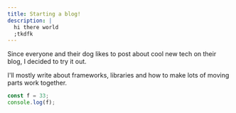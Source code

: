 ```yaml
---
title: Starting a blog!
description: |
  hi there world
  ;tkdfk
---
```


Since everyone and their dog likes to post about cool new tech on their blog, I decided to try it out.

I'll mostly write about frameworks, libraries and how to make lots of moving parts work together.

```ts
const f = 33;
console.log(f);
```
